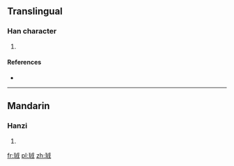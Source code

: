 ==Translingual==

===Han character===
{{Han char|rn=96|rad=玉|as=06|sn=10|four=|canj=一土戈竹一 (MGIHM)}}

# {{defn|Han|sort=玉06}}

====References====
* {{Han ref|kx=0731.170|dkj=20974|dj=1142.280|hdz=21110.050|uh=73EC|ud=29676}}

----

==Mandarin==

===Hanzi===
{{cmn-hanzi|pin=[[xù]] ([[xu4]])|wg=hsü<sup>4</sup>}}

# {{defn|lang=cmn|sort=玉06}}

[[fr:珬]]
[[pl:珬]]
[[zh:珬]]